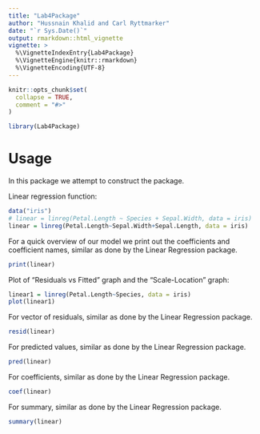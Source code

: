 ```yaml
---
title: "Lab4Package"
author: "Hussnain Khalid and Carl Ryttmarker"
date: "`r Sys.Date()`"
output: rmarkdown::html_vignette
vignette: >
  %\VignetteIndexEntry{Lab4Package}
  %\VignetteEngine{knitr::rmarkdown}
  %\VignetteEncoding{UTF-8}
---
```

```r
knitr::opts_chunk$set(
  collapse = TRUE,
  comment = "#>"
)
```

```r
library(Lab4Package)
```
# Usage

In this package we attempt to construct the <Linear Regression> package.

Linear regression function:
```r
data("iris")
# linear = linreg(Petal.Length ~ Species + Sepal.Width, data = iris)
linear = linreg(Petal.Length~Sepal.Width+Sepal.Length, data = iris)
```
For a quick overview of our model we print out the coefficients and coefficient names, similar as done by the Linear Regression package.

```r
print(linear)
```
Plot of "Residuals vs Fitted" graph and the "Scale-Location" graph:

```r
linear1 = linreg(Petal.Length~Species, data = iris)
plot(linear1)
```

For vector of residuals, similar as done by the Linear Regression package.

```r
resid(linear)
```

For predicted values, similar as done by the Linear Regression package.

```r
pred(linear)
```

For coefficients, similar as done by the Linear Regression package.

```r
coef(linear)
```
For summary, similar as done by the Linear Regression package.

```r
summary(linear)
```
